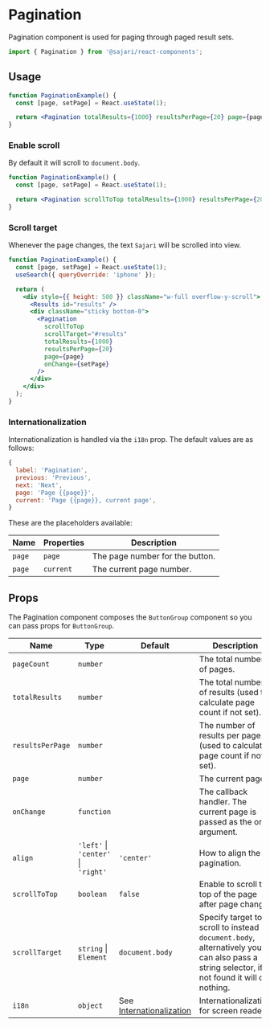 
<SEO title="Pagination" description="Pagination component is used for paging through paged result sets." />

# Pagination

Pagination component is used for paging through paged result sets.

```js
import { Pagination } from '@sajari/react-components';
```

## Usage

```jsx
function PaginationExample() {
  const [page, setPage] = React.useState(1);

  return <Pagination totalResults={1000} resultsPerPage={20} page={page} onChange={setPage} />;
}
```

### Enable scroll

By default it will scroll to `document.body`.

```jsx
function PaginationExample() {
  const [page, setPage] = React.useState(1);

  return <Pagination scrollToTop totalResults={1000} resultsPerPage={20} page={page} onChange={setPage} />;
}
```

### Scroll target

Whenever the page changes, the text `Sajari` will be scrolled into view.

```jsx
function PaginationExample() {
  const [page, setPage] = React.useState(1);
  useSearch({ queryOverride: 'iphone' });

  return (
    <div style={{ height: 500 }} className="w-full overflow-y-scroll">
      <Results id="results" />
      <div className="sticky bottom-0">
        <Pagination
          scrollToTop
          scrollTarget="#results"
          totalResults={1000}
          resultsPerPage={20}
          page={page}
          onChange={setPage}
        />
      </div>
    </div>
  );
}
```

### Internationalization

Internationalization is handled via the `i18n` prop. The default values are as follows:

```javascript
{
  label: 'Pagination',
  previous: 'Previous',
  next: 'Next',
  page: 'Page {{page}}',
  current: 'Page {{page}}, current page',
}
```

These are the placeholders available:

| Name   | Properties | Description                     |
| ------ | ---------- | ------------------------------- |
| `page` | `page`     | The page number for the button. |
| `page` | `current`  | The current page number.        |

## Props

The Pagination component composes the `ButtonGroup` component so you can pass props for
`ButtonGroup`.

| Name             | Type                                | Default                                           | Description                                                                                                                                 |
| ---------------- | ----------------------------------- | ------------------------------------------------- | ------------------------------------------------------------------------------------------------------------------------------------------- |
| `pageCount`      | `number`                            |                                                   | The total number of pages.                                                                                                                  |
| `totalResults`   | `number`                            |                                                   | The total number of results (used to calculate page count if not set).                                                                      |
| `resultsPerPage` | `number`                            |                                                   | The number of results per page (used to calculate page count if not set).                                                                   |
| `page`           | `number`                            |                                                   | The current page.                                                                                                                           |
| `onChange`       | `function`                          |                                                   | The callback handler. The current page is passed as the only argument.                                                                      |
| `align`          | `'left'` \| `'center'` \| `'right'` | `'center'`                                        | How to align the pagination.                                                                                                                |
| `scrollToTop`    | `boolean`                           | `false`                                           | Enable to scroll to top of the page after page change.                                                                                      |
| `scrollTarget`   | `string` \| `Element`               | `document.body`                                   | Specify target to scroll to instead of `document.body`, alternatively you can also pass a string selector, if not found it will do nothing. |
| `i18n`           | `object`                            | See [Internationalization](#internationalization) | Internationalization for screen readers.                                                                                                    |
